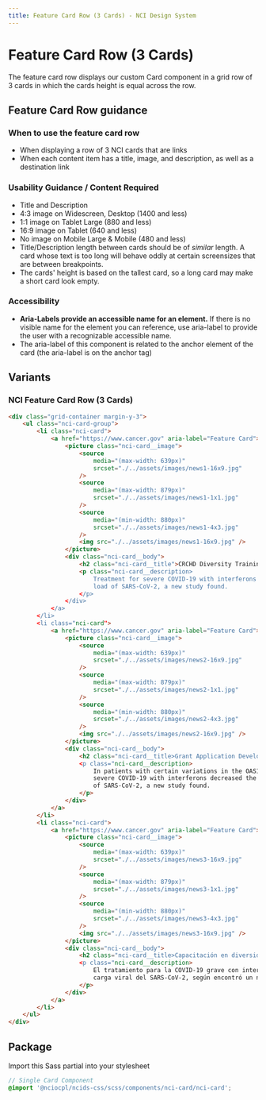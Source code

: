 ```yaml
---
title: Feature Card Row (3 Cards) - NCI Design System
---
```


# Feature Card Row (3 Cards)

The feature card row displays our custom Card component in a grid row of 3 cards in which the cards height is equal across the row.

## Feature Card Row guidance

### When to use the feature card row

- When displaying a row of 3 NCI cards that are links
- When each content item has a title, image, and description, as well as a destination link

### Usability Guidance / Content Required

- Title and Description
- 4:3 image on Widescreen, Desktop (1400 and less)
- 1:1 image on Tablet Large (880 and less)
- 16:9 image on Tablet (640 and less)
- No image on Mobile Large & Mobile (480 and less)
- Title/Description length between cards should be of _similar_ length. A card whose text is too long will behave oddly at certain screensizes that are between breakpoints.
- The cards' height is based on the tallest card, so a long card may make a short card look empty.

### Accessibility

- **Aria-Labels provide an accessible name for an element.** If there is no visible name for the element you can reference, use aria-label to provide the user with a recognizable accessible name.
- The aria-label of this component is related to the anchor element of the card (the aria-label is on the anchor tag)

## Variants

### NCI Feature Card Row (3 Cards)

```html
<div class="grid-container margin-y-3">
	<ul class="nci-card-group">
		<li class="nci-card">
			<a href="https://www.cancer.gov" aria-label="Feature Card">
				<picture class="nci-card__image">
					<source
						media="(max-width: 639px)"
						srcset="./../assets/images/news1-16x9.jpg"
					/>
					<source
						media="(max-width: 879px)"
						srcset="./../assets/images/news1-1x1.jpg"
					/>
					<source
						media="(min-width: 880px)"
						srcset="./../assets/images/news1-4x3.jpg"
					/>
					<img src="./../assets/images/news1-16x9.jpg" />
				</picture>
				<div class="nci-card__body">
					<h2 class="nci-card__title">CRCHD Diversity Training</h2>
					<p class="nci-card__description>
						Treatment for severe COVID-19 with interferons decreased the viral
						load of SARS-CoV-2, a new study found.
					</p>
				</div>
			</a>
		</li>
		<li class="nci-card">
			<a href="https://www.cancer.gov" aria-label="Feature Card">
				<picture class="nci-card__image">
					<source
						media="(max-width: 639px)"
						srcset="./../assets/images/news2-16x9.jpg"
					/>
					<source
						media="(max-width: 879px)"
						srcset="./../assets/images/news2-1x1.jpg"
					/>
					<source
						media="(min-width: 880px)"
						srcset="./../assets/images/news2-4x3.jpg"
					/>
					<img src="./../assets/images/news2-16x9.jpg" />
				</picture>
				<div class="nci-card__body">
					<h2 class="nci-card__title>Grant Application Development, Submission, Review, & Award</h2>
					<p class="nci-card__description>
						In patients with certain variations in the OAS1 gene, treatment for
						severe COVID-19 with interferons decreased the viral load
						of SARS-CoV-2, a new study found.
					</p>
				</div>
			</a>
		</li>
		<li class="nci-card">
			<a href="https://www.cancer.gov" aria-label="Feature Card">
				<picture class="nci-card__image">
					<source
						media="(max-width: 639px)"
						srcset="./../assets/images/news3-16x9.jpg"
					/>
					<source
						media="(max-width: 879px)"
						srcset="./../assets/images/news3-1x1.jpg"
					/>
					<source
						media="(min-width: 880px)"
						srcset="./../assets/images/news3-4x3.jpg"
					/>
					<img src="./../assets/images/news3-16x9.jpg" />
				</picture>
				<div class="nci-card__body">
					<h2 class="nci-card__title>Capacitación en diversidad CRCHD</h2>
					<p class="nci-card__description>
						El tratamiento para la COVID-19 grave con interferones disminuyó la
						carga viral del SARS-CoV-2, según encontró un nuevo estudio.
					</p>
				</div>
			</a>
		</li>
	</ul>
</div>
```

## Package

Import this Sass partial into your stylesheet

```scss
// Single Card Component
@import '@nciocpl/ncids-css/scss/components/nci-card/nci-card';
```
